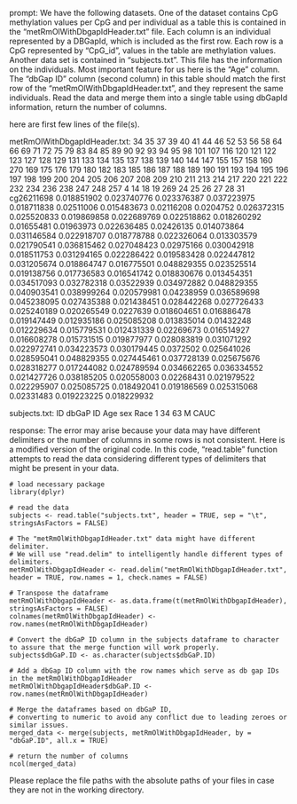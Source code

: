 prompt:
We have the following datasets. One of the dataset contains CpG methylation values per CpG and per individual as a table this is contained in the “metRmOlWithDbgapIdHeader.txt” file. Each column is an individual represented by a DBGapId, which is included as the first row. Each row is a CpG represented by "CpG_id", values in the table are methylation values. Another data set is contained in “subjects.txt”. This file has the information on the individuals. Most important feature for us here is the "Age" column. The "dbGap ID" column (second column) in this table should match the first row of the "metRmOlWithDbgapIdHeader.txt", and they represent the same individuals. 
Read the data and merge them into a single table using dbGapId information, return the number of columns.

here are first few lines of the file(s).

metRmOlWithDbgapIdHeader.txt:
	34	35	37	39	40	41	44	46	52	53	56	58	64	66	69	71	72	75	79	83	84	85	89	90	92	93	94	95	98	101	107	116	120	121	122	123	127	128	129	131	133	134	135	137	138	139	140	144	147	155	157	158	160	270	169	175	176	179	180	182	183	185	186	187	188	189	190	191	193	194	195	196	197	198	199	200	204	205	206	207	208	209	210	211	213	214	217	220	221	222	232	234	236	238	247	248	257	4	14	18	19	269	24	25	26	27	28	31
cg26211698	0.018851902	0.023740776	0.023376387	0.037223975	0.018711838	0.02511006	0.015483673	0.02116208	0.0204752	0.026372315	0.025520833	0.019869858	0.022689769	0.022518862	0.018260292	0.01655481	0.01963973	0.022636485	0.02426135	0.014073864	0.031146584	0.022918707	0.018778788	0.022326064	0.013303579	0.021790541	0.036815462	0.027048423	0.02975166	0.030042918	0.018511753	0.031294165	0.022286422	0.019583428	0.022447812	0.031205674	0.018864747	0.016775501	0.048829355	0.023525514	0.019138756	0.017736583	0.016541742	0.018830676	0.013454351	0.034517093	0.032782318	0.03522939	0.034972882	0.048829355	0.040903541	0.038999264	0.020579981	0.04238959	0.036589698	0.045238095	0.027435388	0.021438451	0.028442268	0.027726433	0.025240189	0.020265549	0.0227639	0.018604651	0.016886478	0.019147449	0.012935186	0.025085208	0.013835014	0.01432248	0.012229634	0.015779531	0.012431339	0.02269673	0.016514927	0.016608278	0.015731515	0.019877977	0.028083819	0.031071292	0.022972741	0.034223573	0.030179445	0.0372502	0.025641026	0.028595041	0.048829355	0.027445461	0.037728139	0.025675676	0.028318277	0.017244082	0.024789594	0.034662265	0.036334552	0.021427726	0.038185205	0.020558003	0.02268431	0.021979522	0.022295907	0.025085725	0.018492041	0.019186569	0.025315068	0.02331483	0.019223225	0.018229932


subjects.txt:
ID	dbGaP ID	Age	sex	Race
1	34	63	M	CAUC


response:
The error may arise because your data may have different delimiters or the number of columns in some rows is not consistent. Here is a modified version of the original code. In this code, "read.table" function attempts to read the data considering different types of delimiters that might be present in your data.

```
# load necessary package
library(dplyr)

# read the data
subjects <- read.table("subjects.txt", header = TRUE, sep = "\t", stringsAsFactors = FALSE)

# The "metRmOlWithDbgapIdHeader.txt" data might have different delimiter.
# We will use "read.delim" to intelligently handle different types of delimiters.
metRmOlWithDbgapIdHeader <- read.delim("metRmOlWithDbgapIdHeader.txt", header = TRUE, row.names = 1, check.names = FALSE)

# Transpose the dataframe
metRmOlWithDbgapIdHeader <- as.data.frame(t(metRmOlWithDbgapIdHeader), stringsAsFactors = FALSE)
colnames(metRmOlWithDbgapIdHeader) <- row.names(metRmOlWithDbgapIdHeader)

# Convert the dbGaP ID column in the subjects dataframe to character to assure that the merge function will work properly.
subjects$dbGaP.ID <- as.character(subjects$dbGaP.ID)

# Add a dbGap ID column with the row names which serve as db gap IDs in the metRmOlWithDbgapIdHeader
metRmOlWithDbgapIdHeader$dbGaP.ID <- row.names(metRmOlWithDbgapIdHeader)

# Merge the dataframes based on dbGaP ID,
# converting to numeric to avoid any conflict due to leading zeroes or similar issues.
merged_data <- merge(subjects, metRmOlWithDbgapIdHeader, by = "dbGaP.ID", all.x = TRUE)

# return the number of columns
ncol(merged_data)
```
Please replace the file paths with the absolute paths of your files in case they are not in the working directory.
